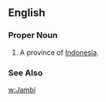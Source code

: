 ==English==
===Proper Noun===
{{en-proper noun}}
#A province of [[Indonesia]].
===See Also===
[[w:Jambi]]